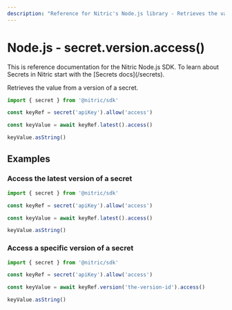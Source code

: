 ```yaml
---
description: "Reference for Nitric's Node.js library - Retrieves the value from a version of a secret."
---
```


# Node.js - secret.version.access()

<Note>
  This is reference documentation for the Nitric Node.js SDK. To learn about
  Secrets in Nitric start with the [Secrets docs](/secrets).
</Note>

Retrieves the value from a version of a secret.

```javascript
import { secret } from '@nitric/sdk'

const keyRef = secret('apiKey').allow('access')

const keyValue = await keyRef.latest().access()

keyValue.asString()
```

## Examples

### Access the latest version of a secret

```javascript
import { secret } from '@nitric/sdk'

const keyRef = secret('apiKey').allow('access')

const keyValue = await keyRef.latest().access()

keyValue.asString()
```

### Access a specific version of a secret

```javascript
import { secret } from '@nitric/sdk'

const keyRef = secret('apiKey').allow('access')

const keyValue = await keyRef.version('the-version-id').access()

keyValue.asString()
```
